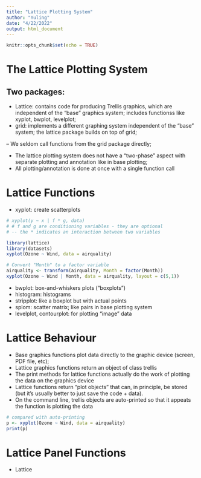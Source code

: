 ```yaml
---
title: "Lattice Plotting System"
author: "Yuling"
date: "4/22/2022"
output: html_document
---
```


```r
knitr::opts_chunk$set(echo = TRUE)
```

# The Lattice Plotting System
## Two packages:
* Lattice: contains code for producing Trellis graphics, which are independent of the "base" graphics system; includes functionss like xyplot, bwplot, levelplot;
* grid: implements a different graphing system independent of the "base" system; the lattice package builds on top of grid;

-- We seldom call functions from the grid package directly;

* The lattice plotting system does not have a "two-phase" aspect with separate plotting and annotation like in base plotting;
* All plotting/annotation is done at once with a single function call

# Lattice Functions
* xyplot: create scatterplots
```r
# xyplot(y ~ x | f * g, data)
# # f and g are conditioning variables - they are optional
# -- the * indicates an interaction between two variables

library(lattice)
library(datasets)
xyplot(Ozone ~ Wind, data = airquality)

# Convert "Month" to a factor variable
airquality <- transform(airquality, Month = factor(Month))
xyplot(Ozone ~ Wind | Month, data = airquality, layout = c(5,1))
```

* bwplot: box-and-whiskers plots ("boxplots")
* histogram: histograms
* stripplot: like a boxplot but with actual points
* splom: scatter matrix; like pairs in base plotting system
* levelplot, contourplot: for plotting "image" data

# Lattice Behaviour
* Base graphics functions plot data directly to the graphic device (screen, PDF file, etc);
* Lattice graphics functions return an object of class trellis
* The print methods for lattice functions actually do the work of plotting the data on the graphics device
* Lattice functions return "plot objects" that can, in principle, be stored (but it's usually better to just save the code + data).
* On the command line, trellis objects are auto-printed so that it appeats the function is plotting the data

```r
# compared with auto-printing
p <- xyplot(Ozone ~ Wind, data = airquality)
print(p)
```

# Lattice Panel Functions
* Lattice 
